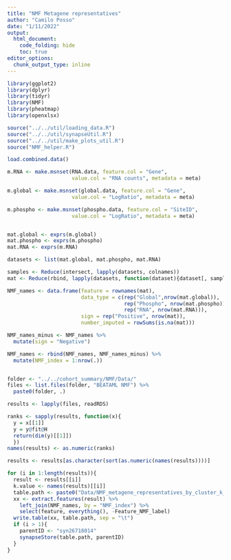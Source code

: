 ```yaml
---
title: "NMF Metagene representatives"
author: "Camilo Posso"
date: "1/11/2022"
output: 
  html_document:
    code_folding: hide
    toc: true
editor_options: 
  chunk_output_type: inline
---
```


```r
library(ggplot2)
library(dplyr)
library(tidyr)
library(NMF)
library(pheatmap)
library(openxlsx)

source("../../util/loading_data.R")
source("../../util/synapseUtil.R")
source("../../util/make_plots_util.R")
source("NMF_helper.R")

load.combined.data()

m.RNA <- make.msnset(RNA.data, feature.col = "Gene", 
                     value.col = "RNA counts", metadata = meta)

m.global <- make.msnset(global.data, feature.col = "Gene", 
                     value.col = "LogRatio", metadata = meta)

m.phospho <- make.msnset(phospho.data, feature.col = "SiteID", 
                     value.col = "LogRatio", metadata = meta)


mat.global <- exprs(m.global)
mat.phospho <- exprs(m.phospho)
mat.RNA <- exprs(m.RNA)

datasets <- list(mat.global, mat.phospho, mat.RNA)

samples <- Reduce(intersect, lapply(datasets, colnames))
mat <- Reduce(rbind, lapply(datasets, function(dataset){dataset[, samples]}))

NMF_names <- data.frame(feature = rownames(mat), 
                        data_type = c(rep("Global",nrow(mat.global)), 
                                      rep("Phospho", nrow(mat.phospho)), 
                                      rep("RNA", nrow(mat.RNA))),
                        sign = rep("Positive", nrow(mat)),
                        number_imputed = rowSums(is.na(mat)))

NMF_names_minus <- NMF_names %>%
  mutate(sign = "Negative")

NMF_names <- rbind(NMF_names, NMF_names_minus) %>%
  mutate(NMF_index = 1:nrow(.))


folder <- "../../cohort_summary/NMF/Data/"
files <- list.files(folder, "BEATAML NMF") %>%
  paste0(folder, .)

results <- lapply(files, readRDS)

ranks <- sapply(results, function(x){
  y = x[[1]]
  y = y@fit@H
  return(dim(y)[[1]])
  })
names(results) <- as.numeric(ranks)

results <- results[as.character(sort(as.numeric(names(results))))]

```


```r

for (i in 1:length(results)){
  result <- results[[i]]
  k.value <- names(results)[[i]]
  table.path <- paste0("Data/NMF_metagene_representatives_by_cluster_k_", k.value, ".txt")
  xx <- extract.features(result) %>%
    left_join(NMF_names, by = "NMF_index") %>%
    select(feature, everything(), -Feature_NMF_label)
  write.table(xx, table.path, sep = "\t")
  if (i > 1){
    parentID <- "syn26718014"
    synapseStore(table.path, parentID)
  }
}

```








